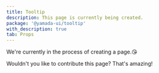 ```yaml
---
title: Tooltip
description: This page is currently being created.
package: '@yamada-ui/tooltip'
with_description: true
tab: Props
---
```


We're currently in the process of creating a page.😘

Wouldn't you like to contribute this page? That's amazing!
